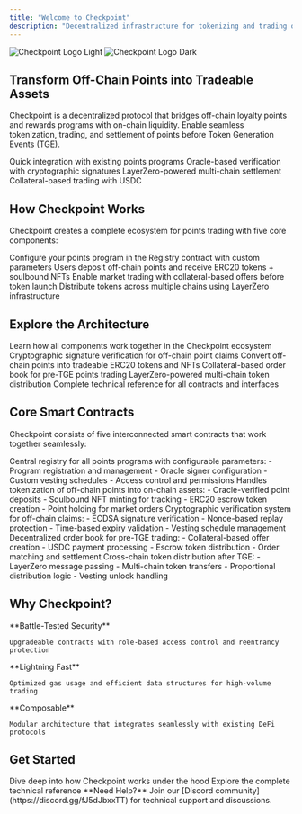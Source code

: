 ```yaml
---
title: "Welcome to Checkpoint"
description: "Decentralized infrastructure for tokenizing and trading off-chain points programs with secure oracle verification and cross-chain settlement"
---
```


<img
  className="block dark:hidden"
  src="/images/checkpoint-logo-light.svg"
  alt="Checkpoint Logo Light"
/>
<img
  className="hidden dark:block"
  src="/images/checkpoint-logo-dark.svg"
  alt="Checkpoint Logo Dark"
/>

## Transform Off-Chain Points into Tradeable Assets

Checkpoint is a decentralized protocol that bridges off-chain loyalty points and rewards programs with on-chain liquidity. Enable seamless tokenization, trading, and settlement of points before Token Generation Events (TGE).

<CardGroup cols={2}>
  <Card title="Launch in Minutes" icon="bolt" color="#32cd32">
    Quick integration with existing points programs
  </Card>
  <Card title="Secure & Verified" icon="shield-check" color="#32cd32">
    Oracle-based verification with cryptographic signatures
  </Card>
  <Card title="Cross-Chain Ready" icon="network-wired" color="#32cd32">
    LayerZero-powered multi-chain settlement
  </Card>
  <Card title="DeFi Native" icon="coins" color="#32cd32">
    Collateral-based trading with USDC
  </Card>
</CardGroup>

## How Checkpoint Works

Checkpoint creates a complete ecosystem for points trading with five core components:

<Steps>
  <Step title="Register Your Program">
    Configure your points program in the Registry contract with custom parameters
  </Step>
  <Step title="Tokenize Points">
    Users deposit off-chain points and receive ERC20 tokens + soulbound NFTs
  </Step>
  <Step title="Trade Pre-TGE">
    Enable market trading with collateral-based offers before token launch
  </Step>
  <Step title="Settle Cross-Chain">
    Distribute tokens across multiple chains using LayerZero infrastructure
  </Step>
</Steps>

## Explore the Architecture

<CardGroup cols={2}>
  <Card
    title="System Overview"
    icon="sitemap"
    href="/architecture/overview"
    color="#32cd32"
  >
    Learn how all components work together in the Checkpoint ecosystem
  </Card>
  <Card
    title="Oracle System"
    icon="shield-halved"
    href="/architecture/oracle-system"
    color="#32cd32"
  >
    Cryptographic signature verification for off-chain point claims
  </Card>
  <Card
    title="Points Tokenization"
    icon="coins"
    href="/architecture/points-tokenization"
    color="#32cd32"
  >
    Convert off-chain points into tradeable ERC20 tokens and NFTs
  </Card>
  <Card
    title="Market Trading"
    icon="chart-line"
    href="/architecture/market-trading"
    color="#32cd32"
  >
    Collateral-based order book for pre-TGE points trading
  </Card>
  <Card
    title="Cross-Chain Settlement"
    icon="globe"
    href="/architecture/cross-chain-settlement"
    color="#32cd32"
  >
    LayerZero-powered multi-chain token distribution
  </Card>
  <Card
    title="Smart Contracts"
    icon="code"
    href="/technical-reference/smart-contracts"
    color="#32cd32"
  >
    Complete technical reference for all contracts and interfaces
  </Card>
</CardGroup>

## Core Smart Contracts

Checkpoint consists of five interconnected smart contracts that work together seamlessly:

<AccordionGroup>
  <Accordion title="Registry Contract" icon="book" defaultOpen>
    Central registry for all points programs with configurable parameters:
    - Program registration and management
    - Oracle signer configuration
    - Custom vesting schedules
    - Access control and permissions
  </Accordion>

  <Accordion title="Deposit Contract" icon="inbox">
    Handles tokenization of off-chain points into on-chain assets:
    - Oracle-verified point deposits
    - Soulbound NFT minting for tracking
    - ERC20 escrow token creation
    - Point holding for market orders
  </Accordion>

  <Accordion title="Oracle Contract" icon="certificate">
    Cryptographic verification system for off-chain claims:
    - ECDSA signature verification
    - Nonce-based replay protection
    - Time-based expiry validation
    - Vesting schedule management
  </Accordion>

  <Accordion title="Market Contract" icon="store">
    Decentralized order book for pre-TGE trading:
    - Collateral-based offer creation
    - USDC payment processing
    - Escrow token distribution
    - Order matching and settlement
  </Accordion>

  <Accordion title="Settlement Contract" icon="handshake">
    Cross-chain token distribution after TGE:
    - LayerZero message passing
    - Multi-chain token transfers
    - Proportional distribution logic
    - Vesting unlock handling
  </Accordion>
</AccordionGroup>

## Why Checkpoint?

<CardGroup cols={3}>
  <Card icon="lock" color="#32cd32">
    **Battle-Tested Security**
    
    Upgradeable contracts with role-based access control and reentrancy protection
  </Card>
  <Card icon="bolt" color="#32cd32">
    **Lightning Fast**
    
    Optimized gas usage and efficient data structures for high-volume trading
  </Card>
  <Card icon="puzzle-piece" color="#32cd32">
    **Composable**
    
    Modular architecture that integrates seamlessly with existing DeFi protocols
  </Card>
</CardGroup>

## Get Started

<CardGroup cols={2}>
  <Card
    title="Read the Architecture"
    icon="book-open"
    href="/architecture/overview"
  >
    Dive deep into how Checkpoint works under the hood
  </Card>
  <Card
    title="Browse Smart Contracts"
    icon="code"
    href="/technical-reference/smart-contracts"
  >
    Explore the complete technical reference
  </Card>
</CardGroup>

<Note>
  **Need Help?** Join our [Discord community](https://discord.gg/fJ5dJbxxTT) for technical support and discussions.
</Note>